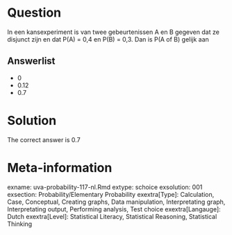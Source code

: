Question
========

In een kansexperiment is van twee gebeurtenissen A en B gegeven dat ze disjunct zijn en dat P(A) = 0,4 en P(B) = 0,3. Dan is P(A of B) gelijk aan 

Answerlist
----------
* 0
* 0.12
* 0.7

Solution
========

The correct answer is  0.7 

Meta-information
================
exname: uva-probability-117-nl.Rmd 
extype: schoice 
exsolution: 001 
exsection: Probability/Elementary Probability
exextra[Type]: Calculation, Case, Conceptual, Creating graphs, Data manipulation, Interpretating graph, Interpretating output, Performing analysis, Test choice 
exextra[Langauge]: Dutch 
exextra[Level]: Statistical Literacy, Statistical Reasoning, Statistical Thinking 
